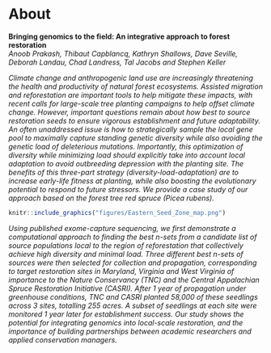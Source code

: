# About {.unnumbered}

::: {.rmdimportant}
**Bringing genomics to the field: An integrative approach to forest restoration**  
*Anoob Prakash, Thibaut Capblancq, Kathryn Shallows, Dave Seville, Deborah Landau, Chad Landress, Tal Jacobs and Stephen Keller*  

:::


_Climate change and anthropogenic land use are increasingly threatening the health and productivity of natural forest ecosystems. Assisted migration and reforestation are important tools to help mitigate these impacts, with recent calls for large-scale tree planting campaigns to help offset climate change. However, important questions remain about how best to source restoration seeds to ensure vigorous establishment and future adaptability. An often unaddressed issue is how to strategically sample the local gene pool to maximally capture standing genetic diversity while also avoiding the genetic load of deleterious mutations. Importantly, this optimization of diversity while minimizing load should explicitly take into account  local adaptation to avoid outbreeding depression with the planting site. The benefits of this three-part strategy (diversity-load-adaptation) are to increase early-life fitness at planting, while also boosting the evolutionary potential to respond to future stressors. We provide a case study of our approach based on the forest tree red spruce (Picea rubens)._   


```r
knitr::include_graphics("figures/Eastern_Seed_Zone_map.png")
```


_Using published exome-capture sequencing, we first demonstrate a computational approach to finding the best n-sets from a candidate list of source populations local to the region of reforestation that collectively achieve high diversity and minimal load. Three different best n-sets of sources were then selected for collection and propagation, corresponding to target restoration sites in Maryland, Virginia and West Virginia of importance to the Nature Conservancy (TNC) and the Central Appalachian Spruce Restoration Initiative (CASRI). After 1 year of propagation under greenhouse conditions, TNC and CASRI planted 58,000 of these seedlings across 3 sites, totalling 255 acres. A subset of seedlings at each site were monitored 1 year later for establishment success. Our study shows the potential for integrating genomics into local-scale restoration, and the importance of building partnerships between academic researchers and applied conservation managers._  



